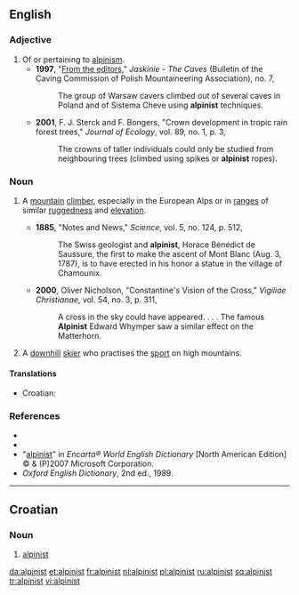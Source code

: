 ==English==

===Adjective===
{{en-adj|-}}

#Of or pertaining to [[alpinism]].
#*'''1997''', "[http://www.sktj.pl/epimenides/jaskinie/page03.html From the editors]," ''Jaskinie - The Caves'' (Bulletin of the Caving Commission of Polish Mountaineering Association), no. 7,
#*:The group of Warsaw cavers climbed out of several caves in Poland and of Sistema Cheve using '''alpinist''' techniques.
#*'''2001''', F. J. Sterck and F. Bongers, "Crown development in tropic rain forest trees," ''Journal of Ecology'', vol. 89, no. 1, p. 3,
#*:The crowns of taller individuals could only be studied from neighbouring trees (climbed using spikes or '''alpinist''' ropes).

===Noun===
{{en-noun}}

# {{context|sometimes capitalized}} A [[mountain]] [[climber]], especially in the European Alps or in [[ranges]] of similar [[ruggedness]] and [[elevation]].
#*'''1885''', "Notes and News," ''Science'', vol. 5, no. 124, p. 512,
#*:The Swiss geologist and '''alpinist''', Horace Bénédict de Saussure, the first to make the ascent of Mont Blanc (Aug. 3, 1787), is to have erected in his honor a statue in the village of Chamounix.
#*'''2000''', Oliver Nicholson, "Constantine's Vision of the Cross," ''Vigiliae Christianae'', vol. 54, no. 3, p. 311,
#*:A cross in the sky could have appeared. . . . The famous '''Alpinist''' Edward Whymper saw a similar effect on the Matterhorn.
# {{context|sometimes capitalized}} A [[downhill]] [[skier]] who practises the [[sport]] on high mountains.

====Translations====
{{top}}
*Croatian: {{t-|hr|alpinist|m}}
{{mid}}
{{bottom}}

===References===
*{{R:Webster 1913}}
*{{R:Dictionary.com}}
*"[http://encarta.msn.com/dictionary_/alpinist.html alpinist]" in ''Encarta® World English Dictionary'' [North American Edition] © & (P)2007 Microsoft Corporation.
*''Oxford English Dictionary'', 2nd ed., 1989.

----

==Croatian==

===Noun===
{{hr-noun|m}}

# [[#English|alpinist]]

[[da:alpinist]]
[[et:alpinist]]
[[fr:alpinist]]
[[nl:alpinist]]
[[pl:alpinist]]
[[ru:alpinist]]
[[sq:alpinist]]
[[tr:alpinist]]
[[vi:alpinist]]